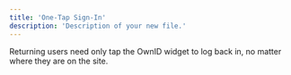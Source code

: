 ```yaml
---
title: 'One-Tap Sign-In'
description: 'Description of your new file.'
---
```

Returning users need only tap the OwnID widget to log back in, no matter where they are on the site.
 